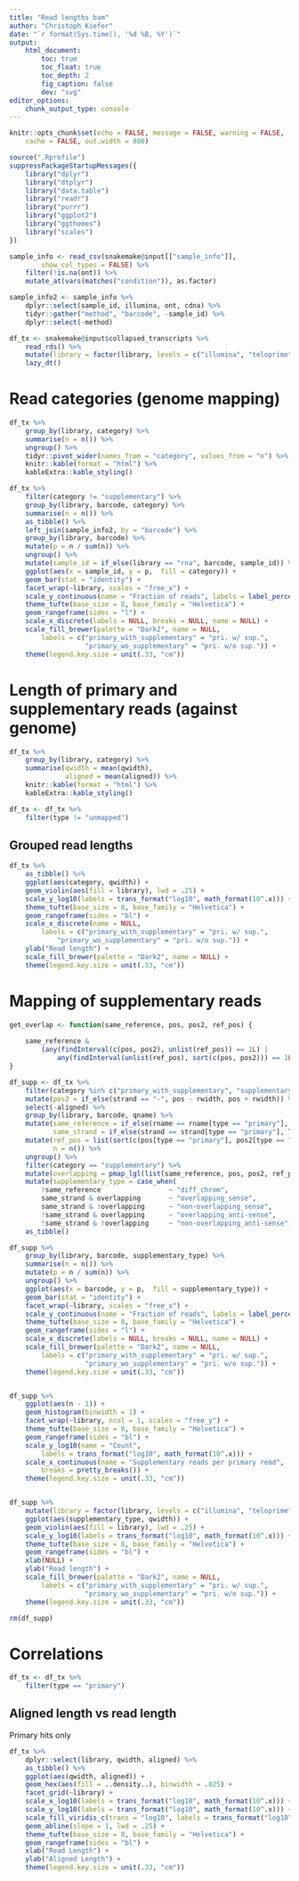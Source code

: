 ```yaml
---
title: "Read lengths bam"
author: "Christoph Kiefer"
date: "`r format(Sys.time(), '%d %B, %Y')`"
output:
    html_document:
        toc: true
        toc_float: true
        toc_depth: 2
        fig_caption: false
        dev: "svg"
editor_options:
    chunk_output_type: console
---
```


```r
knitr::opts_chunk$set(echo = FALSE, message = FALSE, warning = FALSE,
    cache = FALSE, out.width = 800)
```


```r
source(".Rprofile")
suppressPackageStartupMessages({
    library("dplyr")
    library("dtplyr")
    library("data.table")
    library("readr")
    library("purrr")
    library("ggplot2")
    library("ggthemes")
    library("scales")
})    
```


```r
sample_info <- read_csv(snakemake@input[["sample_info"]],
        show_col_types = FALSE) %>% 
    filter(!is.na(ont)) %>%
    mutate_at(vars(matches("condition")), as.factor)

sample_info2 <- sample_info %>% 
    dplyr::select(sample_id, illumina, ont, cdna) %>% 
    tidyr::gather("method", "barcode", -sample_id) %>% 
    dplyr::select(-method) 
```


```r
df_tx <- snakemake@input$collapsed_transcripts %>% 
    read_rds() %>% 
    mutate(library = factor(library, levels = c("illumina", "teloprime", "cdna", "rna"))) %>% 
    lazy_dt()
```

# Read categories (genome mapping)

```r
df_tx %>% 
    group_by(library, category) %>% 
    summarise(n = n()) %>% 
    ungroup() %>% 
    tidyr::pivot_wider(names_from = "category", values_from = "n") %>% 
    knitr::kable(format = "html") %>%
    kableExtra::kable_styling()

df_tx %>% 
    filter(category != "supplementary") %>% 
    group_by(library, barcode, category) %>% 
    summarise(n = n()) %>% 
    as_tibble() %>% 
    left_join(sample_info2, by = "barcode") %>% 
    group_by(library, barcode) %>%  
    mutate(p = n / sum(n)) %>% 
    ungroup() %>% 
    mutate(sample_id = if_else(library == "rna", barcode, sample_id)) %>% 
    ggplot(aes(x = sample_id, y = p,  fill = category)) +
    geom_bar(stat = "identity") +
    facet_wrap(~library, scales = "free_x") +
    scale_y_continuous(name = "Fraction of reads", labels = label_percent()) +
    theme_tufte(base_size = 8, base_family = "Helvetica") +
    geom_rangeframe(sides = "l") +
    scale_x_discrete(labels = NULL, breaks = NULL, name = NULL) +
    scale_fill_brewer(palette = "Dark2", name = NULL,
        labels = c("primary_with_supplementary" = "pri. w/ sup.",
                   "primary_wo_supplementary" = "pri. w/o sup.")) +
    theme(legend.key.size = unit(.33, "cm"))
```


# Length of primary and supplementary reads (against genome)

```r
df_tx %>% 
    group_by(library, category) %>% 
    summarise(qwidth = mean(qwidth),
              aligned = mean(aligned)) %>% 
    knitr::kable(format = "html") %>%
    kableExtra::kable_styling()
```


```r
df_tx <- df_tx %>% 
    filter(type != "unmapped")
```


## Grouped read lengths

```r
df_tx %>% 
    as_tibble() %>% 
    ggplot(aes(category, qwidth)) + 
    geom_violin(aes(fill = library), lwd = .25) +
    scale_y_log10(labels = trans_format("log10", math_format(10^.x))) +
    theme_tufte(base_size = 8, base_family = "Helvetica") +
    geom_rangeframe(sides = "bl") +
    scale_x_discrete(name = NULL,
        labels = c("primary_with_supplementary" = "pri. w/ sup.",
            "primary_wo_supplementary" = "pri. w/o sup.")) +
    ylab("Read length") +
    scale_fill_brewer(palette = "Dark2", name = NULL) +
    theme(legend.key.size = unit(.33, "cm"))
```


<!-- ```{r, fig.width = 6.85 / 2, fig.asp = .65} -->
<!-- df_tx %>%  -->
<!--     ggplot(aes(category, aligned)) +  -->
<!--     geom_violin(aes(fill = library), lwd = .25) + -->
<!--     scale_y_log10(labels = trans_format("log10", math_format(10^.x))) + -->
<!--     theme_tufte(base_size = 8, base_family = "Helvetica") + -->
<!--     geom_rangeframe(sides = "bl") + -->
<!--     scale_x_discrete(name = NULL, -->
<!--         labels = c("primary_with_supplementary" = "pri. w/ sup.", -->
<!--             "primary_wo_supplementary" = "pri. w/o sup.")) +  -->
<!--     ylab("Aligned read length") + -->
<!--     scale_fill_brewer(palette = "Dark2", name = NULL) + -->
<!--     theme(legend.key.size = unit(.33, "cm")) -->
<!-- ``` -->


# Mapping of supplementary reads

```r
get_overlap <- function(same_reference, pos, pos2, ref_pos) {
    
    same_reference &
        (any(findInterval(c(pos, pos2), unlist(ref_pos)) == 1L) |
            any(findInterval(unlist(ref_pos), sort(c(pos, pos2))) == 1L))
}

df_supp <- df_tx %>% 
    filter(category %in% c("primary_with_supplementary", "supplementary")) %>% 
    mutate(pos2 = if_else(strand == "-", pos - rwidth, pos + rwidth)) %>% 
    select(-aligned) %>% 
    group_by(library, barcode, qname) %>% 
    mutate(same_reference = if_else(rname == rname[type == "primary"], TRUE, FALSE),
           same_strand = if_else(strand == strand[type == "primary"], TRUE, FALSE)) %>%
    mutate(ref_pos = list(sort(c(pos[type == "primary"], pos2[type == "primary"]))),
           n = n()) %>% 
    ungroup() %>% 
    filter(category == "supplementary") %>% 
    mutate(overlapping = pmap_lgl(list(same_reference, pos, pos2, ref_pos), get_overlap)) %>%
    mutate(supplementary_type = case_when(
        !same_reference                 ~ "diff_chrom",
        same_strand & overlapping       ~ "overlapping_sense",
        same_strand & !overlapping      ~ "non-overlapping_sense",
        !same_strand & overlapping      ~ "overlapping_anti-sense",
        !same_strand & !overlapping     ~ "non-overlapping_anti-sense")) %>% 
    as_tibble()
```


```r
df_supp %>%
    group_by(library, barcode, supplementary_type) %>% 
    summarise(n = n()) %>% 
    mutate(p = n / sum(n)) %>% 
    ungroup() %>% 
    ggplot(aes(x = barcode, y = p,  fill = supplementary_type)) +
    geom_bar(stat = "identity") +
    facet_wrap(~library, scales = "free_x") +
    scale_y_continuous(name = "Fraction of reads", labels = label_percent()) +
    theme_tufte(base_size = 8, base_family = "Helvetica") +
    geom_rangeframe(sides = "l") +
    scale_x_discrete(labels = NULL, breaks = NULL, name = NULL) +
    scale_fill_brewer(palette = "Dark2", name = NULL,
        labels = c("primary_with_supplementary" = "pri. w/ sup.",
                   "primary_wo_supplementary" = "pri. w/o sup.")) +
    theme(legend.key.size = unit(.33, "cm"))


df_supp %>%
    ggplot(aes(n - 1)) +
    geom_histogram(binwidth = 1) +
    facet_wrap(~library, ncol = 1, scales = "free_y") +
    theme_tufte(base_size = 8, base_family = "Helvetica") +
    geom_rangeframe(sides = "bl") +
    scale_y_log10(name = "Count",
        labels = trans_format("log10", math_format(10^.x))) +
    scale_x_continuous(name = "Supplementary reads per primary read",
        breaks = pretty_breaks()) +
    theme(legend.key.size = unit(.33, "cm"))


df_supp %>% 
    mutate(library = factor(library, levels = c("illumina", "teloprime", "cdna", "rna"))) %>% 
    ggplot(aes(supplementary_type, qwidth)) +
    geom_violin(aes(fill = library), lwd = .25) +
    scale_y_log10(labels = trans_format("log10", math_format(10^.x))) +
    theme_tufte(base_size = 8, base_family = "Helvetica") +
    geom_rangeframe(sides = "bl") +
    xlab(NULL) + 
    ylab("Read length") +
    scale_fill_brewer(palette = "Dark2", name = NULL,
        labels = c("primary_with_supplementary" = "pri. w/ sup.",
                   "primary_wo_supplementary" = "pri. w/o sup.")) +
    theme(legend.key.size = unit(.33, "cm"))
```


```r
rm(df_supp)
```


# Correlations

```r
df_tx <- df_tx %>% 
    filter(type == "primary")
```


## Aligned length vs read length

Primary hits only

```r
df_tx %>% 
    dplyr::select(library, qwidth, aligned) %>% 
    as_tibble() %>% 
    ggplot(aes(qwidth, aligned)) +
    geom_hex(aes(fill = ..density..), binwidth = .025) +
    facet_grid(~library) +
    scale_x_log10(labels = trans_format("log10", math_format(10^.x))) +
    scale_y_log10(labels = trans_format("log10", math_format(10^.x))) +
    scale_fill_viridis_c(trans = "log10", labels = trans_format("log10", math_format(10^.x))) +
    geom_abline(slope = 1, lwd = .25) +
    theme_tufte(base_size = 8, base_family = "Helvetica") +
    geom_rangeframe(sides = "bl") +
    xlab("Read Length") + 
    ylab("Aligned Length") +
    theme(legend.key.size = unit(.33, "cm"))
```
